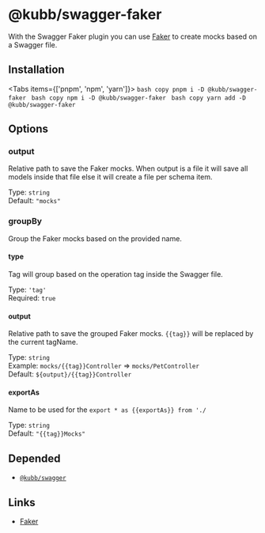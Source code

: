 
# @kubb/swagger-faker

With the Swagger Faker plugin you can use [Faker](https://fakerjs.dev/) to create mocks based on a Swagger file.

## Installation

<Tabs items={['pnpm', 'npm', 'yarn']}>
  <Tab>
    ```bash copy
    pnpm i -D @kubb/swagger-faker
    ```
  </Tab>
    <Tab>
    ```bash copy
    npm i -D @kubb/swagger-faker
    ```
  </Tab>
    <Tab>
    ```bash copy
    yarn add -D @kubb/swagger-faker
    ```
  </Tab>
</Tabs>

## Options


### output
Relative path to save the Faker mocks.
When output is a file it will save all models inside that file else it will create a file per schema item.

Type: `string` <br/>
Default: `"mocks"`

### groupBy
Group the Faker mocks based on the provided name.

#### type
Tag will group based on the operation tag inside the Swagger file.

Type: `'tag'` <br/>
Required: `true`

#### output
Relative path to save the grouped Faker mocks.
`{{tag}}` will be replaced by the current tagName.

Type: `string` <br/>
Example: `mocks/{{tag}}Controller` => `mocks/PetController` <br/>
Default: `${output}/{{tag}}Controller`

#### exportAs
Name to be used for the `export * as {{exportAs}} from './`

Type: `string` <br/>
Default: `"{{tag}}Mocks"`

## Depended

- [`@kubb/swagger`](/docs/usage/swagger)

## Links

- [Faker](https://fakerjs.dev/)